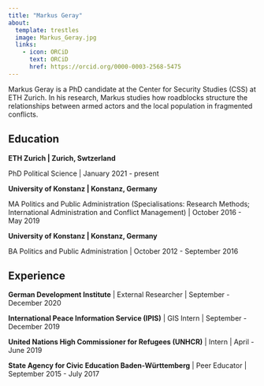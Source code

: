 ```yaml
---
title: "Markus Geray"
about: 
  template: trestles
  image: Markus_Geray.jpg
  links: 
    - icon: ORCiD
      text: ORCiD
      href: https://orcid.org/0000-0003-2568-5475
---
```


Markus Geray is a PhD candidate at the Center for Security Studies (CSS) at ETH Zurich. In his research, Markus studies how roadblocks structure the relationships between armed actors and the local population in fragmented conflicts.

## Education

**ETH Zurich \| Zurich, Swtzerland**

PhD Political Science \| January 2021 - present

**University of Konstanz \| Konstanz, Germany**

MA Politics and Public Administration (Specialisations: Research Methods; International Administration and Conflict Management) \| October 2016 - May 2019

**University of Konstanz \| Konstanz, Germany**

BA Politics and Public Administration \| October 2012 - September 2016

## Experience

**German Development Institute** \| External Researcher \| September - December 2020

**International Peace Information Service (IPIS)** \| GIS Intern \| September - December 2019

**United Nations High Commissioner for Refugees (UNHCR)** \| Intern \| April - June 2019

**State Agency for Civic Education Baden-Württemberg** \| Peer Educator \| September 2015 - July 2017
